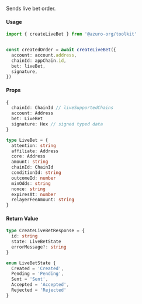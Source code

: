 Sends live bet order.

#### Usage

```ts
import { createLiveBet } from '@azuro-org/toolkit'


const createdOrder = await createLiveBet({
  account: account.address,
  chainId: appChain.id,
  bet: liveBet,
  signature,
})
```

#### Props

```ts
{
  chainId: ChainId // liveSupportedChains
  account: Address
  bet: LiveBet
  signature: Hex // signed typed data
}
```

```ts
type LiveBet = {
  attention: string
  affiliate: Address
  core: Address
  amount: string
  chainId: ChainId
  conditionId: string
  outcomeId: number
  minOdds: string
  nonce: string
  expiresAt: number
  relayerFeeAmount: string
}
```

#### Return Value

```ts
type CreateLiveBetResponse = {
  id: string
  state: LiveBetState
  errorMessage?: string
}

enum LiveBetState {
  Created = 'Created',
  Pending = 'Pending',
  Sent = 'Sent',
  Accepted = 'Accepted',
  Rejected = 'Rejected'
}
```
